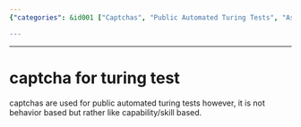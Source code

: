 ```yaml
---
{"categories": &id001 ["Captchas", "Public Automated Turing Tests", "Assess Capabilities", "Not Behaviors", "Artificial Intelligence", "Security", "Computer Science"], "category": "Artificial Intelligence", "date": "2023-09-04 07:56:12", "description": "Captchas, designed as public automated Turing tests, serve the purpose of evaluating capabilities rather than behaviors.", "tags": *id001, "title": "Understanding Captchas: Assessing Capabilities, Not Behaviors"}

---
```


------
# captcha for turing test
captchas are used for public automated turing tests
however, it is not behavior based but rather like capability/skill based.

